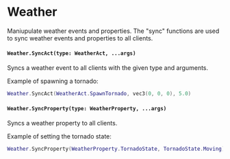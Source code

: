 # Weather

Maniupulate weather events and properties. The "sync" functions are used to sync weather events and properties to all clients.

#### `Weather.SyncAct(type: WeatherAct, ...args)`

Syncs a weather event to all clients with the given type and arguments.

Example of spawning a tornado:

```lua
Weather.SyncAct(WeatherAct.SpawnTornado, vec3(0, 0, 0), 5.0)
```

#### `Weather.SyncProperty(type: WeatherProperty, ...args)`

Syncs a weather property to all clients.

Example of setting the tornado state:

```lua
Weather.SyncProperty(WeatherProperty.TornadoState, TornadoState.Moving)
```